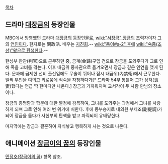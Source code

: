[[목차]]
== 드라마 [[대장금]]의 등장인물 ==
MBC에서 방영했던 드라마 [[대장금]]의 등장인물로, [[wiki:"서장금" 장금]]의 조력자이자 그의 [[연인]]이다. 한자로는 閔政浩. 배우는 [[지진희]].-- [[wiki:"동이#s-2" 후에]] [[wiki:"숙종(조선)"왕으로 환생한다]].--

한성부 판관(判官)으로 근무하던 중, 금계(金鷄)구입 건으로 장금을 도와주다가 그로 인해 죽을 고비를 겪는다. 이후 내금위 종사관으로 옮겨오면서 장금과 깊은 인연을 맺게 된다. 문과에 급제한 선비 출신임에도 무술이 뛰어나 잠시 내금위(內禁衛)에서 근무한다.
일찍 부인을 여의고 외로움에 직숙을 자청하다가[* 드라마 54부 통틀어 그가 상처(喪妻)했다는 언급 딱 한마디만 나온다.] 장금과 가까워지며 교서각이 두 사람 만남의 장소이다.

장금의 총명함과 학문에 대한 열정에 감복하여, 그녀를 도와주는 과정에서 그녀를 사랑하게 되며 그로 인해 여러 번 위기에 처한다.
후에 동부승지로 내의원 부제조(副提調)가 되어 장금을 돕다가 사헌부의 탄핵을 받고 파직되어 유배당한다.

마지막에는 장금과 결혼하여 자식낳고 행복하게 사는 것으로 나온다.

== 애니메이션 [[장금이의 꿈]]의 등장인물 ==
[[민정호(장금이의 꿈)]] 항목 참조.

